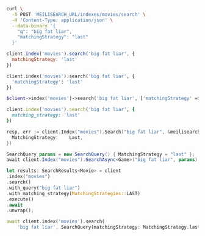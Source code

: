 <CodeGroup>

```bash cURL
curl \
  -X POST 'MEILISEARCH_URL/indexes/movies/search' \
  -H 'Content-Type: application/json' \
  --data-binary '{
    "q": "big fat liar",
    "matchingStrategy": "last"
  }'
```

```javascript JS
client.index('movies').search('big fat liar', {
  matchingStrategy: 'last'
})
```

```python Python
client.index('movies').search('big fat liar', {
  'matchingStrategy': 'last'
})
```

```php PHP
$client->index('movies')->search('big fat liar', ['matchingStrategy' => 'last']);
```

```ruby Ruby
client.index('movies').search('big fat liar', {
  matching_strategy: 'last'
})
```

```go Go
resp, err := client.Index("movies").Search("big fat liar", &meilisearch.SearchRequest{
  MatchingStrategy:    Last,
})
```

```csharp C#
SearchQuery params = new SearchQuery() { MatchingStrategy = "last" };
await client.Index("movies").SearchAsync<Game>("big fat liar", params);
```

```rust Rust
let results: SearchResults<Movie> = client
.index("movies")
.search()
.with_query("big fat liar")
.with_matching_strategy(MatchingStrategies::LAST)
.execute()
.await
.unwrap();
```

```dart Dart
await client.index('movies').search(
    'big fat liar', SearchQuery(matchingStrategy: MatchingStrategy.last));
```
</CodeGroup>